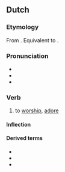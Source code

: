 ==Dutch==

===Etymology===
From {{inh|Nl|aenbidden}}. Equivalent to {{affix|nl|aan-|bidden}}.

===Pronunciation===
* {{IPA|/aːmˈbɪdə(n)/|lang=nl}}
* {{audio|Nl-aanbidden.ogg|audio|lang=nl}}
* {{hyphenation|lang=nl|aan|bid|den}}

===Verb===
{{nl-verb}}

# {{lb|nl|transitive}} to [[worship]], [[adore]]

====Inflection====
{{nl-conj-st|class=5|pref=aan|bid|bad|beden|bidde|bade|baadt}}

====Derived terms====
* {{l|nl|aanbidder}}
* {{l|nl|aanbidding}}
* {{l|nl|aanbidster}}